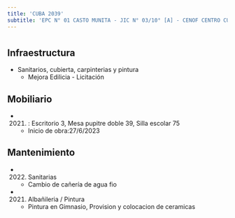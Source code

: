 ```yaml
---
title: 'CUBA 2039'
subtitle: 'EPC N° 01 CASTO MUNITA - JIC N° 03/10° [A] - CENOF CENTRO CUBA - ESEA EN DANZA MASTRAZZI CURSO VOCACIONAL DE DANZA Y EXPRESIÓN CORPORAL JUVENIL N° 09'
---
```


#
## Infraestructura

* Sanitarios, cubierta, carpinterias y pintura 
    + Mejora Edilicia - Licitación 


## Mobiliario

*  (2021) : Escritorio 3, Mesa pupitre doble 39, Silla escolar 75 



    + Inicio de obra:27/6/2023 



## Mantenimiento

*  (2022) Sanitarias 
    + Cambio de cañería de agua fio

*  (2021) Albañileria / Pintura 
    + Pintura en Gimnasio, Provision y colocacion de ceramicas






